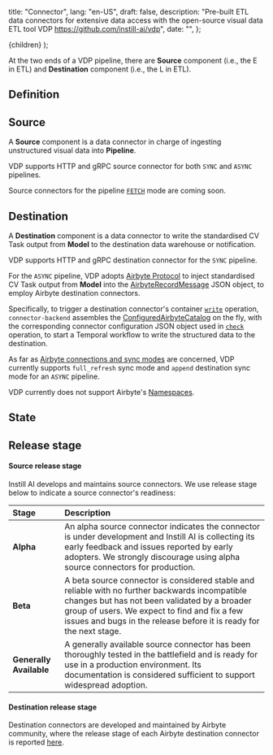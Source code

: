   title: "Connector",
  lang: "en-US",
  draft: false,
  description:
    "Pre-built ETL data connectors for extensive data access with the open-source visual data ETL tool VDP https://github.com/instill-ai/vdp",
  date: "",
};

  <DocsLayout meta={meta}>{children}</DocsLayout>
);

At the two ends of a VDP pipeline, there are **Source** component (i.e., the E in ETL) and **Destination** component (i.e., the L in ETL).

## Definition

## Source

A **Source** component is a data connector in charge of ingesting unstructured visual data into **Pipeline**.

VDP supports HTTP and gRPC source connector for both `SYNC` and `ASYNC` pipelines.

Source connectors for the pipeline [`FETCH`](core-concepts/pipeline#fetch-mode) mode are coming soon.

## Destination

A **Destination** component is a data connector to write the standardised CV Task output from **Model** to the destination data warehouse or notification.

VDP supports HTTP and gRPC destination connector for the `SYNC` pipeline.

For the `ASYNC` pipeline, VDP adopts [Airbyte Protocol](https://docs.airbyte.com/understanding-airbyte/airbyte-protocol) to inject standardised CV Task output from **Model** into the [AirbyteRecordMessage](https://docs.airbyte.com/understanding-airbyte/airbyte-protocol/#airbyterecordmessage) JSON object, to employ Airbyte destination connectors.

Specifically, to trigger a destination connector's container [`write`](https://docs.airbyte.com/understanding-airbyte/airbyte-protocol/#write) operation, `connector-backend` assembles the [ConfiguredAirbyteCatalog](https://docs.airbyte.com/understanding-airbyte/beginners-guide-to-catalog/#configuredairbytecatalog) on the fly, with the corresponding connector configuration JSON object used in [`check`](https://docs.airbyte.com/understanding-airbyte/airbyte-protocol/#check) operation, to start a Temporal workflow to write the structured data to the destination.

As far as [Airbyte connections and sync modes](https://docs.airbyte.com/understanding-airbyte/connections) are concerned, VDP currently supports `full_refresh` sync mode and `append` destination sync mode for an `ASYNC` pipeline.

VDP currently does not support Airbyte's [Namespaces](https://docs.airbyte.com/understanding-airbyte/namespaces).

## State

## Release stage

#### Source release stage

Instill AI develops and maintains source connectors. We use release stage below to indicate a source connector's readiness:

| Stage                   | Description                                                                                                                                                                                                                                                            |
| :---------------------- | :--------------------------------------------------------------------------------------------------------------------------------------------------------------------------------------------------------------------------------------------------------------------- |
| **Alpha**               | An alpha source connector indicates the connector is under development and Instill AI is collecting its early feedback and issues reported by early adopters. We strongly discourage using alpha source connectors for production.                                     |
| **Beta**                | A beta source connector is considered stable and reliable with no further backwards incompatible changes but has not been validated by a broader group of users. We expect to find and fix a few issues and bugs in the release before it is ready for the next stage. |
| **Generally Available** | A generally available source connector has been thoroughly tested in the battlefield and is ready for use in a production environment. Its documentation is considered sufficient to support widespread adoption.                                                      |

#### Destination release stage

Destination connectors are developed and maintained by Airbyte community, where the release stage of each Airbyte destination connector is reported [here](https://docs.airbyte.com/integrations/#destinations).
